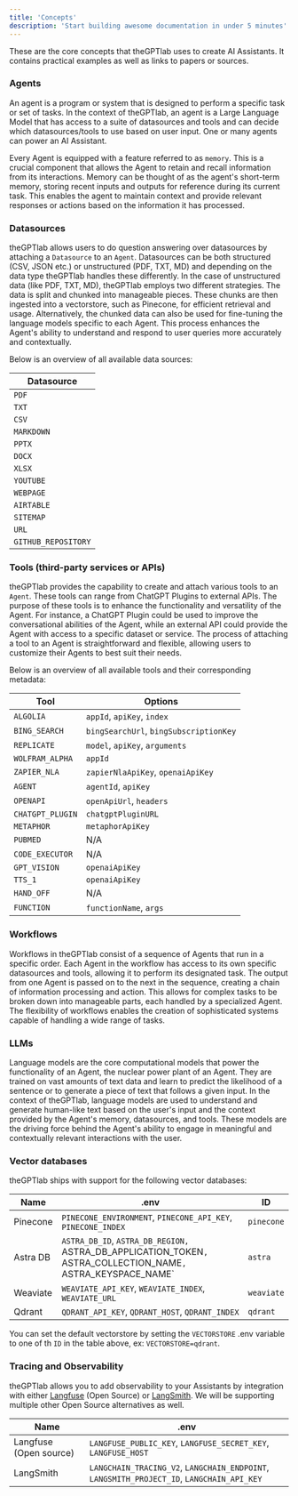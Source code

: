 ```yaml
---
title: 'Concepts'
description: 'Start building awesome documentation in under 5 minutes'
---
```

These are the core concepts that theGPTlab uses to create AI Assistants.
It contains practical examples as well as links to papers or sources.

### Agents

An agent is a program or system that is designed to perform a
specific task or set of tasks. In the context of theGPTlab, an agent is
a Large Language Model that has access to a suite of datasources and tools and can
decide which datasources/tools to use based on user input. One or many agents can power an AI Assistant.

Every Agent is equipped with a feature referred to as `memory`. This is a crucial component
that allows the Agent to retain and recall information from its interactions.
Memory can be thought of as the agent's short-term memory, storing recent inputs and outputs
for reference during its current task. This enables the agent to maintain context and provide
relevant responses or actions based on the information it has processed.

### Datasources

theGPTlab allows users to do question answering over datasources
by attaching a `Datasource` to an `Agent`. Datasources can be both structured (CSV, JSON etc.) or unstructured (PDF, TXT, MD) and depending on the data type theGPTlab handles these differently. 
In the case of unstructured data (like PDF, TXT, MD), theGPTlab employs two different strategies. 
The data is split and chunked into manageable pieces. These chunks are then ingested into a vectorstore, such as Pinecone, for efficient retrieval and usage. 
Alternatively, the chunked data can also be used for fine-tuning the language models specific to each Agent. 
This process enhances the Agent's ability to understand and respond to user queries more accurately and contextually.

Below is an overview of all available data sources:

| Datasource                       
| -------------------------- | 
| `PDF`                      | 
| `TXT`                      | 
| `CSV`                      | 
| `MARKDOWN`                 | 
| `PPTX`                     | 
| `DOCX`                     | 
| `XLSX`                     | 
| `YOUTUBE`                  | 
| `WEBPAGE`                  |
| `AIRTABLE`                 | 
| `SITEMAP`                  | 
| `URL`                      | 
| `GITHUB_REPOSITORY`        | 


### Tools (third-party services or APIs)

theGPTlab provides the capability to create and attach various tools to an `Agent`. These tools can range from ChatGPT Plugins to external APIs. 
The purpose of these tools is to enhance the functionality and versatility of the Agent. 
For instance, a ChatGPT Plugin could be used to improve the conversational abilities of the Agent, 
while an external API could provide the Agent with access to a specific dataset or service. 
The process of attaching a tool to an Agent is straightforward and flexible, allowing users to customize their Agents to best suit their needs.

Below is an overview of all available tools and their corresponding metadata:

| Tool                          | Options                               |
| ----------------------------- | --------------------------------------|
| `ALGOLIA`                     | `appId`, `apiKey`, `index`            |
| `BING_SEARCH`                 | `bingSearchUrl`, `bingSubscriptionKey`|
| `REPLICATE`                   | `model`, `apiKey`, `arguments`        |
| `WOLFRAM_ALPHA`               | `appId`                               |
| `ZAPIER_NLA`                  | `zapierNlaApiKey`, `openaiApiKey`     |
| `AGENT`                       | `agentId`, `apiKey`                   |
| `OPENAPI`                     | `openApiUrl`, `headers`               |
| `CHATGPT_PLUGIN`              | `chatgptPluginURL`                    |
| `METAPHOR`                    | `metaphorApiKey`                      |
| `PUBMED`                      | N/A                                   |
| `CODE_EXECUTOR`               | N/A                                   |
| `GPT_VISION`                  | `openaiApiKey`                        |
| `TTS_1`                       | `openaiApiKey`                        |
| `HAND_OFF`                    | N/A                                   |
| `FUNCTION`                    | `functionName`, `args`                |

### Workflows

Workflows in theGPTlab consist of a sequence of Agents that run in a specific order. 
Each Agent in the workflow has access to its own specific datasources and tools, allowing it to perform its designated task.
The output from one Agent is passed on to the next in the sequence, creating a chain of information processing and action. 
This allows for complex tasks to be broken down into manageable parts, each handled by a specialized Agent. 
The flexibility of workflows enables the creation of sophisticated systems capable of handling a wide range of tasks.

### LLMs

Language models are the core computational models that power the functionality of an Agent, the nuclear power plant of an Agent. 
They are trained on vast amounts of text data and learn to predict the likelihood of a sentence or to generate a piece of text that follows a given input. 
In the context of theGPTlab, language models are used to understand and generate human-like text based on the user's input and the context provided by the Agent's memory, datasources, and tools. 
These models are the driving force behind the Agent's ability to engage in meaningful and contextually relevant interactions with the user.

### Vector databases

theGPTlab ships with support for the following vector databases:

| Name            | .env                                                                                    | ID                                    |
| --------------- | ----------------------------------------------------------------------------------------|---------------------------------------|
| Pinecone        | `PINECONE_ENVIRONMENT`, `PINECONE_API_KEY`, `PINECONE_INDEX`                                                    | `pinecone`    |   
| Astra DB        | `ASTRA_DB_ID`, `ASTRA_DB_REGION, `ASTRA_DB_APPLICATION_TOKEN`, `ASTRA_COLLECTION_NAME`, `ASTRA_KEYSPACE_NAME`   | `astra`       |
| Weaviate        | `WEAVIATE_API_KEY`, `WEAVIATE_INDEX`, `WEAVIATE_URL`                                                            | `weaviate`    |
| Qdrant          | `QDRANT_API_KEY`, `QDRANT_HOST`, `QDRANT_INDEX`                                                                 | `qdrant`      |

You can set the default vectorstore by setting the `VECTORSTORE` .env variable to one of th `ID` in the table above, ex: `VECTORSTORE=qdrant`. 

### Tracing and Observability

theGPTlab allows you to add observability to your Assistants by integration with either [Langfuse](https://www.langfuse.com) (Open Source) or [LangSmith](https://www.langchain.com/langsmith). 
We will be supporting multiple other Open Source alternatives as well.

| Name                          | .env                                                                                        |
| ----------------------------- | --------------------------------------------------------------------------------------------|
| Langfuse (Open source)        | `LANGFUSE_PUBLIC_KEY`, `LANGFUSE_SECRET_KEY`, `LANGFUSE_HOST`                               |
| LangSmith                     | `LANGCHAIN_TRACING_V2`, `LANGCHAIN_ENDPOINT`, `LANGSMITH_PROJECT_ID`, `LANGCHAIN_API_KEY`   |
